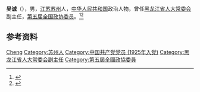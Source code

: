 {{Otheruses|other=名为吴诚的其他人物|吴诚}}

'''吴诚'''（{{bd|1907年|1月6日|1991年|1月13日}}），男，[[江苏|江苏]][[苏州|苏州]]人，[[中华人民共和国|中华人民共和国]]政治人物，曾任[[黑龙江省人大常委会|黑龙江省人大常委会]]副主任，[[第五届全国政协委员|第五届全国政协委员]]。<ref>{{Cite book|title=中华人民共和国职官志|author=何虎生, 李耀东, 向常福主编|publisher=中国社会出版社|year=2003|isbn=9787800883934|location=北京|pages=}}</ref><ref>{{Cite book|title=历届全国政协委员人名辞典|author=|publisher=中国国际广播出版社|year=1996|isbn=9787507813746|location=北京|pages=286}}</ref>

== 参考资料 ==
{{reflist}}

{{中国政治人物小作品}}

{{Authority control}}
{{DEFAULTSORT:Wu cheng}}
[[Category:吴姓|Cheng]]
[[Category:苏州人|Category:苏州人]]
[[Category:中国共产党党员_(1925年入党)|Category:中国共产党党员 (1925年入党)]]
[[Category:黑龙江省人大常委会副主任|Category:黑龙江省人大常委会副主任]]
[[Category:第五屆全國政協委員|Category:第五屆全國政協委員]]